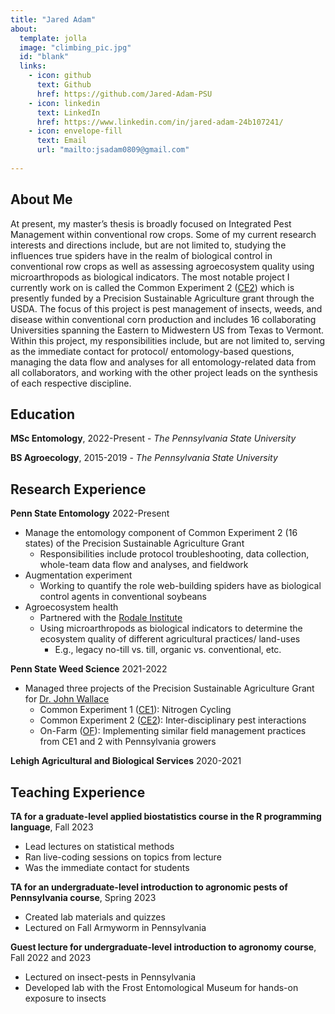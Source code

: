 ```yaml
---
title: "Jared Adam"
about:
  template: jolla
  image: "climbing_pic.jpg" 
  id: "blank" 
  links: 
    - icon: github
      text: Github
      href: https://github.com/Jared-Adam-PSU
    - icon: linkedin
      text: LinkedIn
      href: https://www.linkedin.com/in/jared-adam-24b107241/
    - icon: envelope-fill
      text: Email
      url: "mailto:jsadam0809@gmail.com"
      
---
```


::: {#blank}


:::

## About Me

At present, my master's thesis is broadly focused on Integrated Pest Management within conventional row crops. Some of my current research interests and directions include, but are not limited to, studying the influences true spiders have in the realm of biological control in conventional row crops as well as assessing agroecosystem quality using microarthropods as biological indicators. The most notable project I currently work on is called the Common Experiment 2 ([CE2](https://www.precisionsustainableag.org/ce2)) which is presently funded by a Precision Sustainable Agriculture grant through the USDA. The focus of this project is pest management of insects, weeds, and disease within conventional corn production and includes 16 collaborating Universities spanning the Eastern to Midwestern US from Texas to Vermont. Within this project, my responsibilities include, but are not limited to, serving as the immediate contact for protocol/ entomology-based questions, managing the data flow and analyses for all entomology-related data from all collaborators, and working with the other project leads on the synthesis of each respective discipline. 


## Education 

**MSc Entomology**, 2022-Present - *The Pennsylvania State University*

**BS Agroecology**, 2015-2019 - *The Pennsylvania State University* 


## Research Experience 
<div class="box">
**Penn State Entomology** 2022-Present

- Manage the entomology component of Common Experiment 2 (16 states) of the Precision Sustainable Agriculture Grant 
  - Responsibilities include protocol troubleshooting, data collection, whole-team data flow and analyses, and fieldwork
- Augmentation experiment
  - Working to quantify the role web-building spiders have as biological control agents in conventional soybeans
- Agroecosystem health
  - Partnered with the [Rodale Institute](https://rodaleinstitute.org/) 
  - Using microarthropods as biological indicators to determine the ecosystem quality of different agricultural practices/ land-uses
      - E.g., legacy no-till vs. till, organic vs. conventional, etc. 


**Penn State Weed Science** 2021-2022

- Managed three projects of the Precision Sustainable Agriculture Grant for [Dr. John Wallace](https://plantscience.psu.edu/directory/jmw309) 
  - Common Experiment 1 ([CE1](https://www.precisionsustainableag.org/ce1)): Nitrogen Cycling
  - Common Experiment 2 ([CE2](https://www.precisionsustainableag.org/ce2)): Inter-disciplinary pest interactions
  - On-Farm ([OF](https://www.precisionsustainableag.org/on-farm)): Implementing similar field management practices from CE1 and 2 with Pennsylvania growers 



**Lehigh Agricultural and Biological Services** 2020-2021


</div>

## Teaching Experience 

<div class="box">
**TA for a graduate-level applied biostatistics course in the R programming language**, Fall 2023

  - Lead lectures on statistical methods
  - Ran live-coding sessions on topics from lecture
  - Was the immediate contact for students
  
**TA for an undergraduate-level introduction to agronomic pests of Pennsylvania course**, Spring 2023

  - Created lab materials and quizzes
  - Lectured on Fall Armyworm in Pennsylvania 

**Guest lecture for undergraduate-level introduction to agronomy course**, Fall 2022 and 2023

  - Lectured on insect-pests in Pennsylvania 
  - Developed lab with the Frost Entomological Museum for hands-on exposure to insects 
</div>

